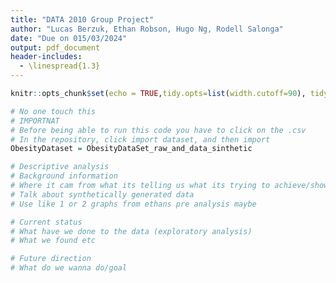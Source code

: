 ```yaml
---
title: "DATA 2010 Group Project"
author: "Lucas Berzuk, Ethan Robson, Hugo Ng, Rodell Salonga"
date: "Due on 015/03/2024"
output: pdf_document
header-includes:
  - \linespread{1.3}
---
```


```r
knitr::opts_chunk$set(echo = TRUE,tidy.opts=list(width.cutoff=90), tidy=TRUE)
```


```r
# No one touch this
# IMPORTNAT
# Before being able to run this code you have to click on the .csv
# In the repository, click import dataset, and then import
ObesityDataset = ObesityDataSet_raw_and_data_sinthetic
```

```r
# Descriptive analysis
# Background information 
# Where it cam from what its telling us what its trying to achieve/show
# Talk about synthetically generated data
# Use like 1 or 2 graphs from ethans pre analysis maybe
```

```r
# Current status
# What have we done to the data (exploratory analysis) 
# What we found etc
```

```r
# Future direction
# What do we wanna do/goal
```